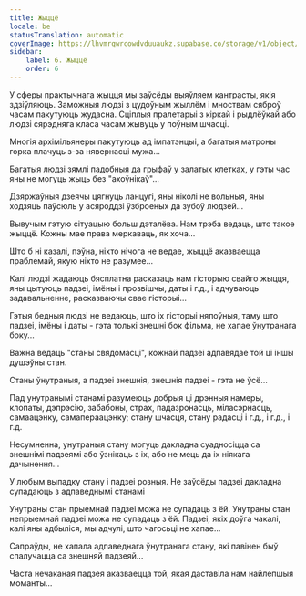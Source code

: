 ```yaml
---
title: Жыццё
locale: be
statusTranslation: automatic
coverImage: https://lhvmrqwrcowdvduuaukz.supabase.co/storage/v1/object/public/strapi-uploads/small_cover-tratado-de-psicologia-revolucionaria.webp-5e15e1cec4e0ebebcde5d7fc7565d8fd.webp
sidebar:
    label: 6. Жыццё
    order: 6
---
```

У сферы практычнага жыцця мы заўсёды выяўляем кантрасты, якія здзіўляюць. Заможныя людзі з цудоўным жыллём і мноствам сяброў часам пакутуюць жудасна. Сціплыя пралетарыі з кіркай і рыдлёўкай або людзі сярэдняга класа часам жывуць у поўным шчасці.

Многія архімільянеры пакутуюць ад імпатэнцыі, а багатыя матроны горка плачуць з-за нявернасці мужа...

Багатыя людзі зямлі падобныя да грыфаў у залатых клетках, у гэты час яны не могуць жыць без "ахоўнікаў"...

Дзяржаўныя дзеячы цягнуць ланцугі, яны ніколі не вольныя, яны ходзяць паўсюль у асяроддзі ўзброеных да зубоў людзей...

Вывучым гэтую сітуацыю больш дэталёва. Нам трэба ведаць, што такое жыццё. Кожны мае права меркаваць, як хоча...

Што б ні казалі, пэўна, ніхто нічога не ведае, жыццё аказваецца праблемай, якую ніхто не разумее...

Калі людзі жадаюць бясплатна расказаць нам гісторыю свайго жыцця, яны цытуюць падзеі, імёны і прозвішчы, даты і г.д., і адчуваюць задавальненне, расказваючы свае гісторыі...

Гэтыя бедныя людзі не ведаюць, што іх гісторыі няпоўныя, таму што падзеі, імёны і даты - гэта толькі знешні бок фільма, не хапае ўнутранага боку...

Важна ведаць "станы свядомасці", кожнай падзеі адпавядае той ці іншы душэўны стан.

Станы ўнутраныя, а падзеі знешнія, знешнія падзеі - гэта не ўсё...

Пад унутранымі станамі разумеюць добрыя ці дрэнныя намеры, клопаты, дэпрэсію, забабоны, страх, падазронасць, міласэрнасць, самаацэнку, самапераацэнку; стану шчасця, стану радасці і г.д., і г.д., і г.д.

Несумненна, унутраныя стану могуць дакладна суадносіцца са знешнімі падзеямі або ўзнікаць з іх, або не мець да іх ніякага дачынення...

У любым выпадку стану і падзеі розныя. Не заўсёды падзеі дакладна супадаюць з адпаведнымі станамі

Унутраны стан прыемнай падзеі можа не супадаць з ёй. Унутраны стан непрыемнай падзеі можа не супадаць з ёй. Падзеі, якіх доўга чакалі, калі яны адбыліся, мы адчулі, што чагосьці не хапае...

Сапраўды, не хапала адпаведнага ўнутранага стану, які павінен быў спалучацца са знешняй падзеяй...

Часта нечаканая падзея аказваецца той, якая даставіла нам найлепшыя моманты...

